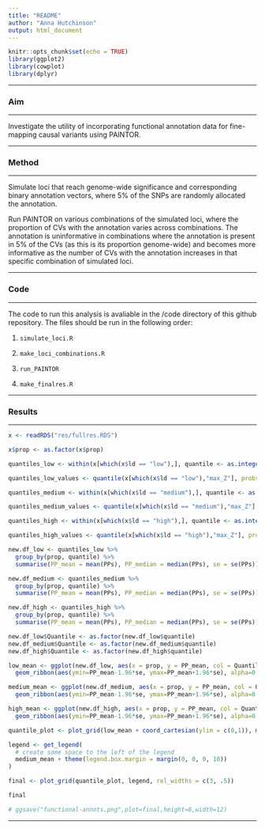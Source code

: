 ```yaml
---
title: "README"
author: "Anna Hutchinson"
output: html_document
---
```


```r
knitr::opts_chunk$set(echo = TRUE)
library(ggplot2)
library(cowplot)
library(dplyr)
```

---

### Aim

---

Investigate the utility of incorporating functional annotation data for fine-mapping causal variants using PAINTOR.

---

### Method

---

Simulate loci that reach genome-wide significance and corresponding binary annotation vectors, where 5% of the SNPs are randomly allocated the annotation.

Run PAINTOR on various combinations of the simulated loci, where the proportion of CVs with the annotation varies across combinations. The annotation is uninformative in combinations where the annotation is present in 5% of the CVs (as this is its proportion genome-wide) and becomes more informative as the number of CVs with the annotation increases in that specific combination of simulated loci.

---

### Code

---

The code to run this analysis is avaliable in the /code directory of this github repository. The files should be run in the following order:

1. `simulate_loci.R`

2. `make_loci_combinations.R`

3. `run_PAINTOR`

4. `make_finalres.R`

---

### Results

---

```r
x <- readRDS("res/fullres.RDS")

x$prop <- as.factor(x$prop)

quantiles_low <- within(x[which(x$ld == "low"),], quantile <- as.integer(cut(max_Z, quantile(max_Z, probs=0:5/5), include.lowest=TRUE)))

quantiles_low_values <- quantile(x[which(x$ld == "low"),"max_Z"], probs=0:5/5)

quantiles_medium <- within(x[which(x$ld == "medium"),], quantile <- as.integer(cut(max_Z, quantile(max_Z, probs=0:5/5), include.lowest=TRUE)))

quantiles_medium_values <- quantile(x[which(x$ld == "medium"),"max_Z"], probs=0:5/5)

quantiles_high <- within(x[which(x$ld == "high"),], quantile <- as.integer(cut(max_Z, quantile(max_Z, probs=0:5/5), include.lowest=TRUE)))

quantiles_high_values <- quantile(x[which(x$ld == "high"),"max_Z"], probs=0:5/5)

new.df_low <- quantiles_low %>%
  group_by(prop, quantile) %>%
  summarise(PP_mean = mean(PPs), PP_median = median(PPs), se = se(PPs))

new.df_medium <- quantiles_medium %>%
  group_by(prop, quantile) %>%
  summarise(PP_mean = mean(PPs), PP_median = median(PPs), se = se(PPs))

new.df_high <- quantiles_high %>%
  group_by(prop, quantile) %>%
  summarise(PP_mean = mean(PPs), PP_median = median(PPs), se = se(PPs))

new.df_low$Quantile <- as.factor(new.df_low$quantile)
new.df_medium$Quantile <- as.factor(new.df_medium$quantile)
new.df_high$Quantile <- as.factor(new.df_high$quantile)

low_mean <- ggplot(new.df_low, aes(x = prop, y = PP_mean, col = Quantile, group = quantile))+geom_line()+ theme_cowplot(12) +theme(plot.title = element_text(color="black", face="bold", size = 12, hjust=0.5)) + background_grid(major = "xy", minor = "none") + ggtitle("Low LD")+ ylab("Mean PP at CV +/- 1.96 * SE")+ theme(legend.position = "none")+ 
  geom_ribbon(aes(ymin=PP_mean-1.96*se, ymax=PP_mean+1.96*se), alpha=0.1, colour = NA) + theme(axis.text.x = element_text(angle = 45, hjust = 1)) + xlab("Proportion of CVs with annotation")

medium_mean <- ggplot(new.df_medium, aes(x = prop, y = PP_mean, col = Quantile, group = quantile))+geom_line()+ theme_cowplot(12) +theme(plot.title = element_text(color="black", face="bold", size = 12, hjust=0.5)) + background_grid(major = "xy", minor = "none") + ggtitle("Medium LD")+ ylab("")+ 
  geom_ribbon(aes(ymin=PP_mean-1.96*se, ymax=PP_mean+1.96*se), alpha=0.1, colour = NA) + theme(axis.text.x = element_text(angle = 45, hjust = 1)) + xlab("Proportion of CVs with annotation") + scale_colour_discrete(name = "Max abs Z score\nquantile", labels = c("0 - 0.2", "0.2 - 0.4", "0.4 - 0.6",  "0.6 - 0.8",  "0.8 - 1"))

high_mean <- ggplot(new.df_high, aes(x = prop, y = PP_mean, col = Quantile, group = quantile))+geom_line()+ theme_cowplot(12) +theme(plot.title = element_text(color="black", face="bold", size = 12, hjust=0.5)) + background_grid(major = "xy", minor = "none") + ggtitle("High LD")+ ylab("")+ theme(legend.position = "none")+ 
  geom_ribbon(aes(ymin=PP_mean-1.96*se, ymax=PP_mean+1.96*se), alpha=0.1, colour = NA) + theme(axis.text.x = element_text(angle = 45, hjust = 1)) + xlab("Proportion of CVs with annotation")

quantile_plot <- plot_grid(low_mean + coord_cartesian(ylim = c(0,1)), medium_mean + theme(legend.position = "none")+ coord_cartesian(ylim = c(0,1)), high_mean+ coord_cartesian(ylim = c(0,1)), nrow = 1)

legend <- get_legend(
  # create some space to the left of the legend
  medium_mean + theme(legend.box.margin = margin(0, 0, 0, 10))
)

final <- plot_grid(quantile_plot, legend, rel_widths = c(3, .5))

final

# ggsave("functional-annots.png",plot=final,height=8,width=12)

```

---